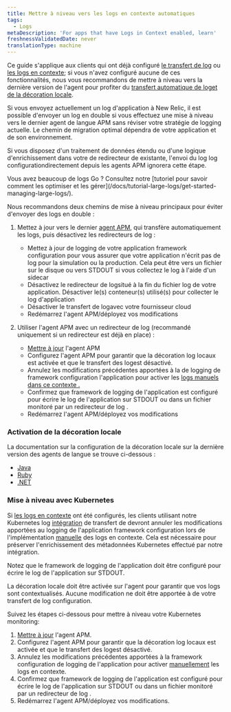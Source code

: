 ```yaml
---
title: Mettre à niveau vers les logs en contexte automatiques
tags:
  - Logs
metaDescription: 'For apps that have Logs in Context enabled, learn'
freshnessValidatedDate: never
translationType: machine
---
```


Ce guide s&apos;applique aux clients qui ont déjà configuré [le transfert de log](/docs/logs/forward-logs/enable-log-management-new-relic/) ou [les logs en contexte](/docs/apm/new-relic-apm/getting-started/get-started-logs-context/); si vous n&apos;avez configuré aucune de ces fonctionnalités, nous vous recommandons de mettre à niveau vers la dernière version de l&apos;agent <InlinePopover type="apm" />pour profiter du [transfert automatique de loget de la décoration locale](/docs/apm/new-relic-apm/getting-started/get-started-logs-context/).

Si vous envoyez actuellement un log d&apos;application à New Relic, il est possible d&apos;envoyer un log en double si vous effectuez une mise à niveau vers le dernier agent de langue APM sans réviser votre stratégie de logging actuelle. Le chemin de migration optimal dépendra de votre application et de son environnement.

Si vous disposez d&apos;un traitement de données étendu ou d&apos;une logique d&apos;enrichissement dans votre de redirecteur de existante, l&apos;envoi du log log configurationdirectement depuis les agents APM ignorera cette étape.

<Callout variant="tip">
  Vous avez beaucoup de logs Go ? Consultez notre [tutoriel pour savoir comment les optimiser et les gérer](/docs/tutorial-large-logs/get-started-managing-large-logs/).
</Callout>

Nous recommandons deux chemins de mise à niveau principaux pour éviter d&apos;envoyer des logs en double :

1. Mettez à jour vers le dernier [agent APM](/docs/new-relic-one/install-configure/update-new-relic-agent/), qui transfère automatiquement les logs, puis désactivez les redirecteurs de log :

   * Mettez à jour de logging de votre application framework configuration pour vous assurer que votre application n&apos;écrit pas de log pour la simulation ou la production. Cela peut être vers un fichier sur le disque ou vers STDOUT si vous collectez le log à l&apos;aide d&apos;un sidecar
   * Désactivez le redirecteur de logsitué à la fin du fichier log de votre application. Désactiver le(s) conteneur(s) utilisé(s) pour collecter le log d&apos;application
   * Désactiver le transfert de logavec votre fournisseur cloud
   * Redémarrez l&apos;agent APM/déployez vos modifications

2. Utiliser l&apos;agent APM avec un redirecteur de log (recommandé uniquement si un redirecteur est déjà en place) :

   * [Mettre à jour](/docs/new-relic-one/install-configure/update-new-relic-agent) l&apos;agent APM
   * Configurez l&apos;agent APM pour garantir que la décoration log locaux est activée et que le transfert des logest désactivé.
   * Annulez les modifications précédentes apportées à la de logging de framework configuration l&apos;application pour activer les [logs manuels dans ce contexte .](/docs/logs/logs-context/logs-in-context#enable-logs)
   * Confirmez que framework de logging de l&apos;application est configuré pour écrire le log de l&apos;application sur STDOUT ou dans un fichier monitoré par un redirecteur de log .
   * Redémarrez l&apos;agent APM/déployez vos modifications

### Activation de la décoration locale

La documentation sur la configuration de la décoration locale sur la dernière version des agents de langue se trouve ci-dessous :

* [Java](/docs/logs/logs-context/java-configure-logs-context-all/#2-decorate)
* [Ruby](/docs/logs/logs-context/configure-logs-context-ruby)
* [.NET](/docs/logs/logs-context/net-configure-logs-context-all#2-decorate)

### Mise à niveau avec Kubernetes

Si [les logs en contexte](/docs/apm/new-relic-apm/getting-started/get-started-logs-context/) ont été configurés, les clients utilisant notre Kubernetes log [intégration](https://github.com/newrelic/helm-charts/tree/master/charts/newrelic-logging#installation) de transfert de devront annuler les modifications apportées au logging de l&apos;application framework configuration lors de l&apos;implémentation [manuelle](/docs/logs/logs-context/logs-in-context#enable-logs) des logs en contexte. Cela est nécessaire pour préserver l&apos;enrichissement des métadonnées Kubernetes effectué par notre intégration.

Notez que le framework de logging de l&apos;application doit être configuré pour écrire le log de l&apos;application sur STDOUT.

La décoration locale doit être activée sur l&apos;agent <InlinePopover type="apm" />pour garantir que vos logs sont contextualisés. Aucune modification ne doit être apportée à de votre transfert de log configuration.

Suivez les étapes ci-dessous pour mettre à niveau votre Kubernetes monitoring:

1. [Mettre à jour](/docs/new-relic-one/install-configure/update-new-relic-agent/) l&apos;agent APM.
2. Configurez l&apos;agent APM pour garantir que la décoration log locaux est activée et que le transfert des logest désactivé.
3. Annulez les modifications précédentes apportées à la framework configuration de logging de l&apos;application pour activer [manuellement](/docs/logs/logs-context/logs-in-context#enable-logs) les logs en contexte.
4. Confirmez que framework de logging de l&apos;application est configuré pour écrire le log de l&apos;application sur STDOUT ou dans un fichier monitoré par un redirecteur de log .
5. Redémarrez l&apos;agent APM/déployez vos modifications.